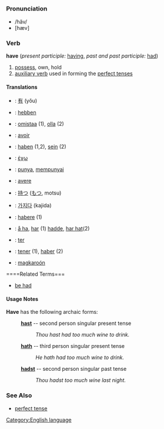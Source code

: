 =={{en}}==
[[Category:English language]]
===Pronunciation===
*/hăv/
*[hæv]
===Verb===
'''have''' (''present participle:'' [[having]], ''past and past participle:'' [[had]])
# [[possess]], own, hold
# [[auxiliary verb]] used in forming the [[perfect tense]]s
====Translations====
*{{zh}}: [[有]] (yǒu)
*{{nl}}: [[hebben]]
*{{fi}}: [[omistaa]] (1), [[olla]] (2)
*{{fr}}: [[avoir]]
*{{de}}: [[:de:Haben|haben]] (1,2), [[sein]] (2)
*{{el}}: [[έχω]]
*{{id}}: [[punya]], [[punya|mempunyai]]
*{{it}}: [[avere]]
*{{ja}}: [[持つ]] ([[もつ]], motsu)
*{{ko}}: [[가지다]] (kajida)
*{{la}}: [[habere]] (1)
*{{no}}: [[å ha]], [[har]] (1) [[hadde]], [[har hat]](2)
*{{pt}}: [[ter]]
*{{es}}: [[tener]] (1), [[haber]] (2)
*{{tl}}: [[magkaroón]]

====Related Terms===
*[[be had]]
====Usage Notes====
'''Have''' has the following archaic forms:
: '''[[hast]]''' -- second person singular present tense
:: ''Thou hast had too much wine to drink.''
: '''[[hath]]''' -- third person singular present tense
:: ''He hath had too much wine to drink.''
: '''[[hadst]]''' -- second person singular past tense
:: ''Thou hadst too much wine last night.''
===See Also===
*[[perfect tense]]